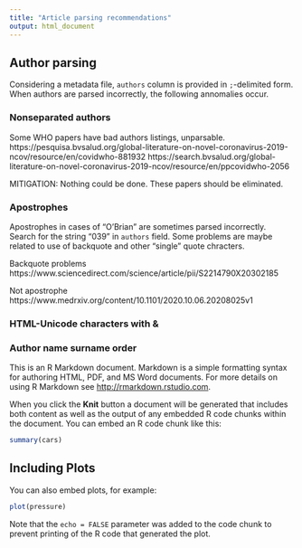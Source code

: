```yaml
---
title: "Article parsing recommendations"
output: html_document
---
```


## Author parsing

Considering a metadata file, `authors` column is provided in `;`-delimited form.
When authors are parsed incorrectly, the following annomalies occur.

### Nonseparated authors

Some WHO papers have bad authors listings, unparsable.
https://pesquisa.bvsalud.org/global-literature-on-novel-coronavirus-2019-ncov/resource/en/covidwho-881932
https://search.bvsalud.org/global-literature-on-novel-coronavirus-2019-ncov/resource/en/ppcovidwho-2056

MITIGATION: Nothing could be done. These papers should be eliminated.

### Apostrophes

Apostrophes in cases of "O'Brian" are sometimes parsed incorrectly. 
Search for the string "039" in `authors` field.
Some problems are maybe related to use of backquote and other "single" quote chracters.

Backquote problems
https://www.sciencedirect.com/science/article/pii/S2214790X20302185   

Not apostrophe
https://www.medrxiv.org/content/10.1101/2020.10.06.20208025v1

### HTML-Unicode characters with &

### Author name surname order



This is an R Markdown document. Markdown is a simple formatting syntax for authoring HTML, PDF, and MS Word documents. For more details on using R Markdown see <http://rmarkdown.rstudio.com>.

When you click the **Knit** button a document will be generated that includes both content as well as the output of any embedded R code chunks within the document. You can embed an R code chunk like this:

```r
summary(cars)
```

## Including Plots

You can also embed plots, for example:

```r
plot(pressure)
```

Note that the `echo = FALSE` parameter was added to the code chunk to prevent printing of the R code that generated the plot.

